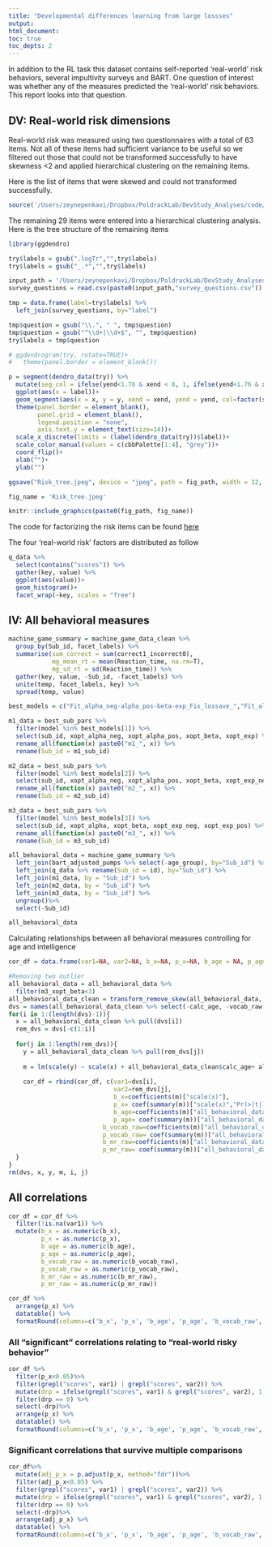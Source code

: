 ```yaml
---
title: "Developmental differences learning from large lossses"
output: 
html_document:
toc: true
toc_depts: 2
---
```


In addition to the RL task this dataset contains self-reported 'real-world' risk behaviors, several impultivity surveys and BART. One question of interest was whether any of the measures predicted the 'real-world' risk behaviors. This report looks into that question.

## DV: Real-world risk dimensions

Real-world risk was measured using two questionnaires with a total of 63 items. Not all of these items had sufficient variance to be useful so we filtered out those that could not be transformed successfully to have skewness <2 and applied hierarchical clustering on the remaining items. 

Here is the list of items that were skewed and could not transformed successfully.

```r
source('/Users/zeynepenkavi/Dropbox/PoldrackLab/DevStudy_Analyses/code/workspace_scripts/DevStudy_workspace.R')
```

The remaining 29 items were entered into a hierarchical clustering analysis. Here is the tree structure of the remaining items

```r
library(ggdendro)

try$labels = gsub(".logTr","",try$labels)
try$labels = gsub("_.*","",try$labels)

input_path = '/Users/zeynepenkavi/Dropbox/PoldrackLab/DevStudy_Analyses/input/'
survey_questions = read.csv(paste0(input_path,"survey_questions.csv"))

tmp = data.frame(label=try$labels) %>%
  left_join(survey_questions, by="label")

tmp$question = gsub("\\.", " ", tmp$question)
tmp$question = gsub("^\\d+|\\d+$", "", tmp$question) 
try$labels = tmp$question
```

```r
# ggdendrogram(try, rotate=TRUE)+
#   theme(panel.border = element_blank())

p = segment(dendro_data(try)) %>%
  mutate(seg_col = ifelse(yend<1.76 & xend < 8, 1, ifelse(yend<1.76 & xend>7 & xend<18, 2, ifelse(yend<1.76 & xend>17 & xend < 22, 3, ifelse(yend<1.76 & xend>21,4,5))))) %>%
  ggplot(aes(x = label))+
  geom_segment(aes(x = x, y = y, xend = xend, yend = yend, col=factor(seg_col)),alpha = 1, size=1.5)+
  theme(panel.border = element_blank(),
        panel.grid = element_blank(), 
        legend.position = "none",
        axis.text.y = element_text(size=14))+
  scale_x_discrete(limits = (label(dendro_data(try))$label))+
  scale_color_manual(values = c(cbbPalette[1:4], "grey"))+
  coord_flip()+
  xlab("")+
  ylab("")

ggsave("Risk_tree.jpeg", device = "jpeg", path = fig_path, width = 12, height = 10, units = "in", dpi = 450)
```

```r
fig_name = 'Risk_tree.jpeg'

knitr::include_graphics(paste0(fig_path, fig_name))
```

The code for factorizing the risk items can be found [here](https://github.com/zenkavi/DevStudy_Analyses/blob/master/code/workspace_scripts/questionnaire_data.R)

The four 'real-world risk' factors are distributed as follow

```r
q_data %>%
  select(contains("scores")) %>%
  gather(key, value) %>%
  ggplot(aes(value))+
  geom_histogram()+
  facet_wrap(~key, scales = "free")
```

## IV: All behavioral measures

```r
machine_game_summary = machine_game_data_clean %>%
  group_by(Sub_id, facet_labels) %>%
  summarise(sum_correct = sum(correct1_incorrect0),
            mg_mean_rt = mean(Reaction_time, na.rm=T),
            mg_sd_rt = sd(Reaction_time)) %>%
  gather(key, value, -Sub_id, -facet_labels) %>%
  unite(temp, facet_labels, key) %>%
  spread(temp, value)

best_models = c("Fit_alpha_neg-alpha_pos-beta-exp_Fix_lossave_","Fit_alpha_neg-alpha_pos-beta-exp_neg-exp_pos_Fix_lossave_","Fit_alpha-beta-exp_neg-exp_pos_Fix_lossave_")

m1_data = best_sub_pars %>%
  filter(model %in% best_models[1]) %>%
  select(sub_id, xopt_alpha_neg, xopt_alpha_pos, xopt_beta, xopt_exp) %>%
  rename_all(function(x) paste0("m1_", x)) %>%
  rename(Sub_id = m1_sub_id)

m2_data = best_sub_pars %>%
  filter(model %in% best_models[2]) %>%
  select(sub_id, xopt_alpha_neg, xopt_alpha_pos, xopt_beta, xopt_exp_neg, xopt_exp_pos) %>%
  rename_all(function(x) paste0("m2_", x)) %>%
  rename(Sub_id = m2_sub_id)

m3_data = best_sub_pars %>%
  filter(model %in% best_models[3]) %>%
  select(sub_id, xopt_alpha, xopt_beta, xopt_exp_neg, xopt_exp_pos) %>%
  rename_all(function(x) paste0("m3_", x)) %>%
  rename(Sub_id = m3_sub_id)

all_behavioral_data = machine_game_summary %>%
  left_join(bart_adjusted_pumps %>% select(-age_group), by="Sub_id") %>%
  left_join(q_data %>% rename(Sub_id = id), by="Sub_id") %>%
  left_join(m1_data, by = "Sub_id") %>%
  left_join(m2_data, by = "Sub_id") %>%
  left_join(m3_data, by = "Sub_id") %>%
  ungroup()%>%
  select(-Sub_id)

all_behavioral_data
```

Calculating relationships between all behavioral measures controlling for age and intelligence

```r
cor_df = data.frame(var1=NA, var2=NA, b_x=NA, p_x=NA, b_age = NA, p_age = NA, b_vocab_raw=NA, p_vocab_raw=NA, b_mr_raw=NA, p_mr_raw=NA)

#Removing two outlier 
all_behavioral_data = all_behavioral_data %>%
  filter(m3_xopt_beta<3)
all_behavioral_data_clean = transform_remove_skew(all_behavioral_data, columns=names(all_behavioral_data), drop=T, threshold=2)
dvs = names(all_behavioral_data_clean %>% select(-calc_age, -vocab_raw, -mr_raw.logTr, -gender))
for(i in 1:(length(dvs)-1)){
  x = all_behavioral_data_clean %>% pull(dvs[i])
  rem_dvs = dvs[-c(1:i)]
  
  for(j in 1:length(rem_dvs)){
    y = all_behavioral_data_clean %>% pull(rem_dvs[j])
    
    m = lm(scale(y) ~ scale(x) + all_behavioral_data_clean$calc_age+ all_behavioral_data_clean$vocab_raw+ all_behavioral_data_clean$mr_raw.logTr)
    
    cor_df = rbind(cor_df, c(var1=dvs[i], 
                             var2=rem_dvs[j], 
                             b_x=coefficients(m)["scale(x)"], 
                             p_x= coef(summary(m))["scale(x)","Pr(>|t|)"], 
                             b_age=coefficients(m)["all_behavioral_data_clean$calc_age"], 
                             p_age= coef(summary(m))["all_behavioral_data_clean$calc_age","Pr(>|t|)"], 
                          b_vocab_raw=coefficients(m)["all_behavioral_data_clean$vocab_raw"],
                          p_vocab_raw= coef(summary(m))["all_behavioral_data_clean$vocab_raw","Pr(>|t|)"],
                          b_mr_raw=coefficients(m)["all_behavioral_data_clean$mr_raw.logTr"],
                          p_mr_raw= coef(summary(m))["all_behavioral_data_clean$mr_raw.logTr","Pr(>|t|)"]))
  }
}
rm(dvs, x, y, m, i, j)
```

## All correlations

```r
cor_df = cor_df %>%
  filter(!is.na(var1)) %>%
  mutate(b_x = as.numeric(b_x),
         p_x = as.numeric(p_x),
         b_age = as.numeric(b_age),
         p_age = as.numeric(p_age),
         b_vocab_raw = as.numeric(b_vocab_raw),
         p_vocab_raw = as.numeric(p_vocab_raw),
         b_mr_raw = as.numeric(b_mr_raw),
         p_mr_raw = as.numeric(p_mr_raw))

cor_df %>%
  arrange(p_x) %>%
  datatable() %>%
  formatRound(columns=c('b_x', 'p_x', 'b_age', 'p_age', 'b_vocab_raw', 'p_vocab_raw', 'b_mr_raw', 'p_mr_raw'), digits=3)
```

### All "significant" correlations relating to "real-world risky behavior"

```r
cor_df %>%
  filter(p_x<0.05)%>%
  filter(grepl("scores", var1) | grepl("scores", var2)) %>%
  mutate(drp = ifelse(grepl("scores", var1) & grepl("scores", var2), 1, 0)) %>%
  filter(drp == 0) %>%
  select(-drp)%>%
  arrange(p_x) %>%
  datatable() %>%
  formatRound(columns=c('b_x', 'p_x', 'b_age', 'p_age', 'b_vocab_raw', 'p_vocab_raw', 'b_mr_raw', 'p_mr_raw'), digits=3)
```

### Significant correlations that survive multiple comparisons

```r
cor_df%>%
  mutate(adj_p_x = p.adjust(p_x, method="fdr"))%>%
  filter(adj_p_x<0.05) %>%
  filter(grepl("scores", var1) | grepl("scores", var2)) %>%
  mutate(drp = ifelse(grepl("scores", var1) & grepl("scores", var2), 1, 0)) %>%
  filter(drp == 0) %>%
  select(-drp)%>%
  arrange(adj_p_x) %>%
  datatable() %>%
  formatRound(columns=c('b_x', 'p_x', 'b_age', 'p_age', 'b_vocab_raw', 'p_vocab_raw', 'b_mr_raw', 'p_mr_raw', 'adj_p_x'), digits=3)
```
